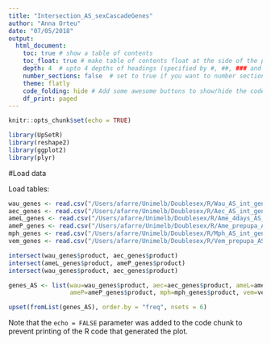 ```yaml
---
title: "Intersection_AS_sexCascadeGenes"
author: "Anna Orteu"
date: "07/05/2018"
output: 
  html_document:
    toc: true # show a table of contents
    toc_float: true # make table of contents float at the side of the page
    depth: 4  # upto 4 depths of headings (specified by #, ##, ### and ####)
    number_sections: false  # set to true if you want to number sections at each table header
    theme: flatly
    code_folding: hide # Add some awesome buttons to show/hide the code
    df_print: paged
---
```


```r
knitr::opts_chunk$set(echo = TRUE)

library(UpSetR)
library(reshape2)
library(ggplot2)
library(plyr)
```

#Load data

Load tables:

```r
wau_genes <- read.csv("/Users/afarre/Unimelb/Doublesex/R/Wau_AS_int_genes.txt", sep = " ")
aec_genes <- read.csv("/Users/afarre/Unimelb/Doublesex/R/Aec_AS_int_genes.txt", sep = " ")
ameL_genes <- read.csv("/Users/afarre/Unimelb/Doublesex/R/Ame_4days_AS_int_genes.txt", sep = " ")
ameP_genes <- read.csv("/Users/afarre/Unimelb/Doublesex/R/Ame_prepupa_AS_int_genes.txt", sep = " ")
mph_genes <- read.csv("/Users/afarre/Unimelb/Doublesex/R/Mph_AS_int_genes.txt", sep = " ")
vem_genes <- read.csv("/Users/afarre/Unimelb/Doublesex/R/Vem_prepupa_AS_int_genes.txt", sep = " ")
```


```r
intersect(wau_genes$product, aec_genes$product)
intersect(ameL_genes$product, ameP_genes$product)
intersect(wau_genes$product, aec_genes$product)

genes_AS <- list(wau=wau_genes$product, aec=aec_genes$product, ameL=ameL_genes$product, 
                 ameP=ameP_genes$product, mph=mph_genes$product, vem=vem_genes$product)

upset(fromList(genes_AS), order.by = "freq", nsets = 6)
```

Note that the `echo = FALSE` parameter was added to the code chunk to prevent printing of the R code that generated the plot.
